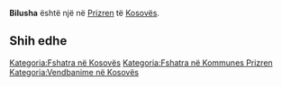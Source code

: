 {{Fshat në 
 | Emri                = Bilusha
 | EmriAlt                = 
 | NAME_SHORT_FORM=      
 | NAME_GENERIC=      
 | NAME_SORT_NAME_RO=      BILUSHA
 | FULL_NAME_RO = Bilusha
 | FULL_NAME_ND_RO=Bilusha
 | SORT_NAME_RG=BILUSHA
 | FULL_NAME_RG=Bilusha
 | FULL_NAME_ND_RG=Bilusha
 | SRP_NAME_SHORT_FORM=      
 | SRP_NAME_GENERIC=      
 | SRP_NAME_SORT_NAME_RO=      
 | SRP_FULL_NAME_RO = 
 | SRP_FULL_NAME_ND_RO=
 | SRP_SORT_NAME_RG=
 | SRP_FULL_NAME_RG=
 | SRP_FULL_NAME_ND_RG=
 | Emri (Rasa dhanore) = 
 | Figura              = 
 | Shteti              = Kosovo
 | Komuna              = Prizren
 | Kodi postar         = 
 | Sipërfaqja          = 

 | Popullsia           = 

 | Regj. i popullsisë  = 
 | Dend. e popullsisë  = 
 | Faqja zyrtare       = 
 <!--- Koordinatat ----> 
 | Gjerësia            = 42.171389
 | Gjatësia            = 20.675556
 | Lartësia            = 
}}
'''Bilusha''' është një [[]] në [[Prizren]] të [[Kosovës]].

<!-- == Gjeografia == -->
<!-- == Historia == -->
<!-- == Demografia == -->
== Shih edhe ==
{{Komuna Prizren}}
{{Kosovo-Administrata-Cung}}

[[Kategoria:Fshatra në Kosovës]]
[[Kategoria:Fshatra në Kommunes Prizren]]
[[Kategoria:Vendbanime në Kosovës]]